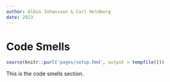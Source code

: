 ```yaml
---
author: Albin Johansson & Carl Holmberg
date: 2023
---
```


# Code Smells

```r
source(knitr::purl('pages/setup.Rmd', output = tempfile()))
```

This is the code smells section.


